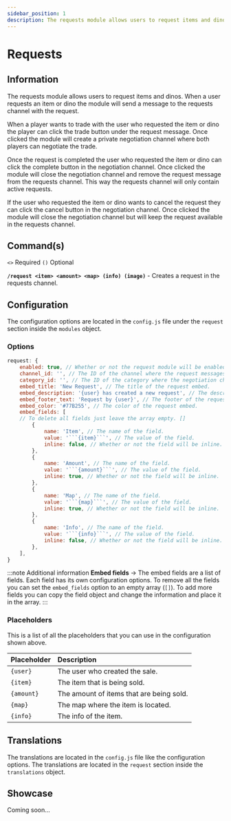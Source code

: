 ```yaml
---
sidebar_position: 1
description: The requests module allows users to request items and dinos.
---
```



# Requests

## Information

The requests module allows users to request items and dinos. When a user requests an item or dino the module will send a message to the requests channel with the request.

When a player wants to trade with the user who requested the item or dino the player can click the trade button under the request message. Once clicked the module will create a private negotiation channel where both players can negotiate the trade.

Once the request is completed the user who requested the item or dino can click the complete button in the negotiation channel. Once clicked the module will close the negotiation channel and remove the request message from the requests channel. This way the requests channel will only contain active requests.

If the user who requested the item or dino wants to cancel the request they can click the cancel button in the negotiation channel. Once clicked the module will close the negotiation channel but will keep the request available in the requests channel.

## Command(s)

`<>` Required `()` Optional

**`/request <item> <amount> <map> (info) (image)`** - Creates a request in the requests channel.

## Configuration

The configuration options are located in the `config.js` file under the `request` section inside the `modules` object.

### Options

````js title="config.js → modules → request"
request: {
	enabled: true, // Whether or not the request module will be enabled.
	channel_id: '', // The ID of the channel where the request messages will be sent.
	category_id: '', // The ID of the category where the negotiation channels will be created.
	embed_title: 'New Request', // The title of the request embed.
	embed_description: '{user} has created a new request', // The description of the request embed.
	embed_footer_text: 'Request by {user}', // The footer of the request embed.
	embed_color: '#77B255', // The color of the request embed.
	embed_fields: [
    // To delete all fields just leave the array empty. []
		{
			name: 'Item', // The name of the field.
			value: '```{item}```', // The value of the field.
			inline: false, // Whether or not the field will be inline.
		},
		{
			name: 'Amount', // The name of the field.
			value: '```{amount}```', // The value of the field.
			inline: true, // Whether or not the field will be inline.
		},
		{
			name: 'Map', // The name of the field.
			value: '```{map}```', // The value of the field.
			inline: true, // Whether or not the field will be inline.
		},
		{
			name: 'Info', // The name of the field.
			value: '```{info}```', // The value of the field.
			inline: false, // Whether or not the field will be inline.
		},
	],
}
````

:::note Additional information
**Embed fields** → The embed fields are a list of fields. Each field has its own configuration options. To remove all the fields you can set the `embed_fields` option to an empty array (`[]`). To add more fields you can copy the field object and change the information and place it in the array.
:::

### Placeholders

This is a list of all the placeholders that you can use in the configuration shown above.

| Placeholder | Description                              |
| :---------- | :--------------------------------------- |
| `{user}`    | The user who created the sale.           |
| `{item}`    | The item that is being sold.             |
| `{amount}`  | The amount of items that are being sold. |
| `{map}`     | The map where the item is located.       |
| `{info}`    | The info of the item.                    |

## Translations

The translations are located in the `config.js` file like the configuration options. The translations are located in the `request` section inside the `translations` object.

## Showcase

Coming soon...
